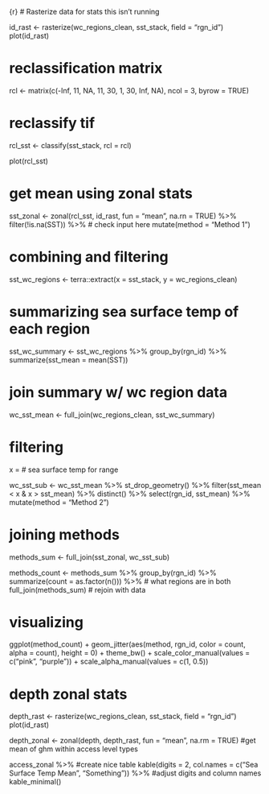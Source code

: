 {r}
# Rasterize data for stats this isn't running

id_rast <- rasterize(wc_regions_clean, sst_stack, field = "rgn_id")
plot(id_rast)

# reclassification matrix
rcl <- matrix(c(-Inf, 11, NA,
                11, 30, 1,
                30, Inf, NA), 
              ncol = 3,
              byrow = TRUE)

# reclassify tif
rcl_sst <- classify(sst_stack, rcl = rcl)

plot(rcl_sst)

# get mean using zonal stats
sst_zonal <- zonal(rcl_sst, id_rast, fun = "mean", na.rn = TRUE) %>% 
  filter(!is.na(SST)) %>%              # check input here 
  mutate(method = "Method 1")

# combining and filtering
sst_wc_regions <- terra::extract(x = sst_stack, y = wc_regions_clean)

# summarizing sea surface temp of each region
sst_wc_summary <- sst_wc_regions %>% 
  group_by(rgn_id) %>% 
  summarize(sst_mean = mean(SST))

# join summary w/ wc region data
wc_sst_mean <- full_join(wc_regions_clean, sst_wc_summary)


# filtering 
x =                                # sea surface temp for range

wc_sst_sub <- wc_sst_mean %>% 
  st_drop_geometry() %>% 
  filter(sst_mean < x & x > sst_mean) %>% 
  distinct() %>% 
  select(rgn_id, sst_mean) %>% 
  mutate(method = "Method 2")

# joining methods
methods_sum <- full_join(sst_zonal, wc_sst_sub)

methods_count <- methods_sum %>% 
  group_by(rgn_id) %>% 
  summarize(count = as.factor(n())) %>%  # what regions are in both 
  full_join(methods_sum)                 # rejoin with data

# visualizing
ggplot(method_count) +
  geom_jitter(aes(method,
                  rgn_id,
                  color = count,
                  alpha = count),
              height = 0) +
  theme_bw() +
  scale_color_manual(values = c("pink", "purple")) +
  scale_alpha_manual(values = c(1, 0.5))

# depth zonal stats
depth_rast <- rasterize(wc_regions_clean, sst_stack, field = "rgn_id")
plot(id_rast)

depth_zonal <- zonal(depth, depth_rast, fun = "mean", na.rm = TRUE) #get mean of ghm within access level types

access_zonal %>% #create nice table
  kable(digits = 2, col.names = c("Sea Surface Temp Mean", "Something")) %>% #adjust digits and column names
  kable_minimal()